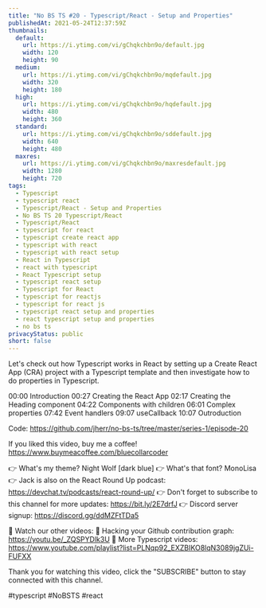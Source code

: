 ```yaml
---
title: "No BS TS #20 - Typescript/React - Setup and Properties"
publishedAt: 2021-05-24T12:37:59Z
thumbnails:
  default:
    url: https://i.ytimg.com/vi/gChqkchbn9o/default.jpg
    width: 120
    height: 90
  medium:
    url: https://i.ytimg.com/vi/gChqkchbn9o/mqdefault.jpg
    width: 320
    height: 180
  high:
    url: https://i.ytimg.com/vi/gChqkchbn9o/hqdefault.jpg
    width: 480
    height: 360
  standard:
    url: https://i.ytimg.com/vi/gChqkchbn9o/sddefault.jpg
    width: 640
    height: 480
  maxres:
    url: https://i.ytimg.com/vi/gChqkchbn9o/maxresdefault.jpg
    width: 1280
    height: 720
tags:
  - Typescript
  - typescript react
  - Typescript/React - Setup and Properties
  - No BS TS 20 Typescript/React
  - Typescript/React
  - typescript for react
  - typescript create react app
  - typescript with react
  - typescript with react setup
  - React in Typescript
  - react with typescript
  - React Typescript setup
  - typescript react setup
  - Typescript for React
  - typescript for reactjs
  - typescript for react js
  - typescript react setup and properties
  - react typescript setup and properties
  - no bs ts
privacyStatus: public
short: false
---
```

  
  Let's check out how Typescript works in React by setting up a Create React App (CRA) project with a Typescript template and then investigate how to do properties in Typescript.

00:00 Introduction
00:27 Creating the React App
02:17 Creating the Heading component
04:22 Components with children
06:01 Complex properties
07:42 Event handlers
09:07 useCallback
10:07 Outroduction

Code: https://github.com/jherr/no-bs-ts/tree/master/series-1/episode-20

If you liked this video, buy me a coffee! https://www.buymeacoffee.com/bluecollarcoder

👉 What's my theme? Night Wolf [dark blue]
👉 What's that font? MonoLisa
👉 Jack is also on the React Round Up podcast: https://devchat.tv/podcasts/react-round-up/
👉 Don't forget to subscribe to this channel for more updates: https://bit.ly/2E7drfJ
👉 Discord server signup: https://discord.gg/ddMZFtTDa5

💢 Watch our other videos:
💟 Hacking your Github contribution graph: https://youtu.be/_ZQSPYDlk3U
💟 More Typescript videos: https://www.youtube.com/playlist?list=PLNqp92_EXZBIKO8lqN3089jgZUi-FUFXX

Thank you for watching this video, click the "SUBSCRIBE" button to stay connected with this channel. 

#typescript #NoBSTS #react
  